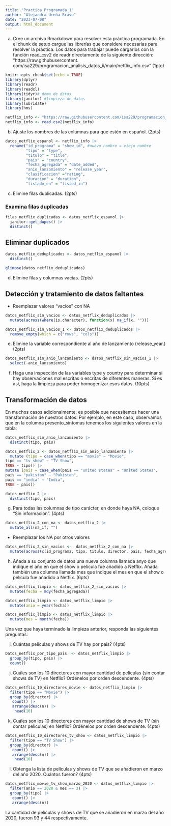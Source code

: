 ```yaml
---
title: "Practica_Programada_1"
author: "Alejandra Ureña Bravo"
date: "2023-07-08"
output: html_document
---
```


a. Cree un archivo Rmarkdown para resolver esta práctica programada. En el chunk de setup cargue las librerías que considere necesarias para resolver la práctica. Los datos para trabajar puede cargarlos con la función read_csv2 de readr directamente de la siguiente dirección: “https://raw.githubusercontent.
com/isa229/programacion_analisis_datos_ii/main/netflix_info.csv” (1pto)

```r
knitr::opts_chunk$set(echo = TRUE)
library(dplyr)
library(readr)
library(readxl)
library(tidyr)# doma de datos
library(janitor) #limpieza de datos
library(lubridate)
library(hms)
```

```r
netflix_info <- "https://raw.githubusercontent.com/isa229/programacion_analisis_datos_ii/main/netflix_info.csv"
netflix_info <- read.csv2(netflix_info)
```

b. Ajuste los nombres de las columnas para que estén en español. (2pts)

```r
datos_netflix_espanol <- netflix_info |> 
  rename("id_programa" = "show_id", #nuevo nombre = viejo nombre 
         "tipo" = "type",
         "titulo" = "title", 
         "pais" = "country",
         "fecha_agregada" = "date_added",
         "anio_lanzamiento" = "release_year",
         "clasificacion" ="rating",
         "duracion" = "duration",
         "listado_en" = "listed_in")
```

c. Elimine filas duplicadas. (2pts)

### Examina filas duplicadas

```r
filas_netflix_duplicadas <- datos_netflix_espanol |>  
  janitor::get_dupes() |> 
  distinct()
```
## Eliminar duplicados


```r
datos_netflix_deduplicados <- datos_netflix_espanol |> 
  distinct()
```

```r
glimpse(datos_netflix_deduplicados)
```

d. Elimine filas y columnas vacías. (2pts)


## Detección y tratamiento de datos faltantes

- Reemplazar valores "vacíos" con NA


```r
datos_netflix_sin_vacios <- datos_netflix_deduplicados |> 
  mutate(across(where(is.character), function(x) na_if(x, "")))
```


```r
datos_netflix_sin_vacios_1 <- datos_netflix_deduplicados |> 
  remove_empty(which = c("rows", "cols"))
```

e. Elimine la variable correspondiente al año de lanzamiento (release_year.) (2pts)

```r
datos_netflix_sin_anio_lanzamiento <- datos_netflix_sin_vacios_1 |> 
  select(-anio_lanzamiento)
```

f. Haga una inspección de las variables type y country para determinar si hay observaciones mal escritas o escritas de diferentes maneras. Si es así, haga la limpieza para poder homogenizar esos datos. (10pts)

## Transformación de datos

En muchos casos adicionalmente, es posible que necesitemos hacer una transformación de
nuestros datos. Por ejemplo, en este caso, observamos que en la columna presento_sintomas
tenemos los siguientes valores en la tabla:

```r
datos_netflix_sin_anio_lanzamiento |> 
  distinct(tipo, pais)
```


```r
datos_netflix_2 <- datos_netflix_sin_anio_lanzamiento |> 
  mutate (tipo = case_when(tipo == "movie" ~ "Movie",
tipo == "tv show" ~ "TV Show",
TRUE ~ tipo)) |> 
mutate (pais = case_when(pais == "united states" ~ "United States",
pais == "pakistan" ~ "Pakistan",
pais == "india" ~ "India",
TRUE ~ pais)) 
```


```r
datos_netflix_2 |> 
  distinct(tipo, pais)
```

g. Para todas las columnas de tipo carácter, en donde haya NA, coloque “Sin información”. (4pts)

```r
datos_netflix_2_con_na <- datos_netflix_2 |> 
  mutate_all(na_if, "")
```

- Reemplazar los NA por otros valores


```r
datos_netflix_2_sin_vacios <-  datos_netflix_2_con_na |>  
  mutate(across(c(id_programa, tipo, titulo, director, pais, fecha_agregada, clasificacion, duracion, listado_en), function(x) ifelse(is.na(x), "Sin información", x)))
```

h. Añada a su conjunto de datos una nueva columna llamada anyo que indique el año en que el show o
película fue añadido a Netflix. Añada también una columna llamada mes que indique el mes en que el
show o película fue añadido a Netflix. (6pts)


```r
datos_netflix_limpio <- datos_netflix_2_sin_vacios |> 
  mutate(fecha = mdy(fecha_agregada))

datos_netflix_limpio <- datos_netflix_limpio |> 
  mutate(anio = year(fecha))

datos_netflix_limpio <- datos_netflix_limpio |> 
  mutate(mes = month(fecha))
```
Una vez que haya terminado la limpieza anterior, responda las siguientes preguntas:

i. Cuántas películas y shows de TV hay por país? (4pts)

```r
Datos_netflix_por_tipo_pais  <- datos_netflix_limpio |> 
  group_by(tipo, pais) |> 
  count()
```

j. Cuáles son los 10 directores con mayor cantidad de películas (sin contar shows de TV) en Netflix?
Ordénelos por orden descendente. (4pts)

```r
datos_netflix_10_directores_movie <- datos_netflix_limpio |> 
  filter(tipo == "Movie") |>   
  group_by(director) |> 
   count() |> 
   arrange(desc(n)) |>
    head(10)
```


k. Cuáles son los 10 directores con mayor cantidad de shows de TV (sin contar películas) en Netflix?
Ordénelos por orden descendente. (4pts)

```r
datos_netflix_10_directores_tv_show <- datos_netflix_limpio |> 
  filter(tipo == "TV Show") |>   
  group_by(director) |> 
   count() |> 
   arrange(desc(n)) |>
    head(10)
```

l. Obtenga la lista de películas y shows de TV que se añadieron en marzo del año 2020. Cuántos fueron?
(4pts)


```r
datos_netflix_movie_tv_show_marzo_2020 <- datos_netflix_limpio |> 
  filter(anio == 2020 & mes == 3) |>
  group_by(tipo) |> 
   count() |> 
   arrange(desc(n))
```

La cantidad de películas y shows de TV que se añadieron en marzo del año 2020, fueron 93 y 44 respectivamente.
